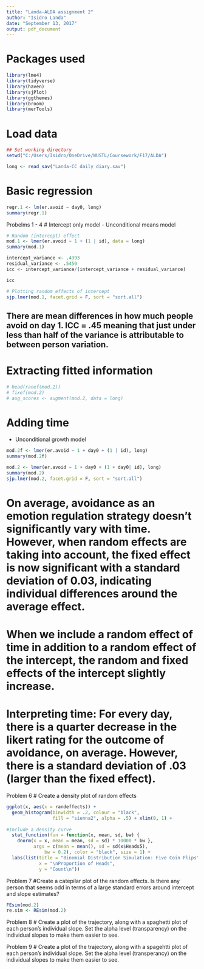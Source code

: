 ```yaml
---
title: "Landa-ALDA assignment 2"
author: "Isidro Landa"
date: "September 13, 2017"
output: pdf_document
---
```


# Packages used
```r
library(lme4)
library(tidyverse)
library(haven)
library(sjPlot)
library(ggthemes)
library(broom)
library(merTools)

```

# Load data
```r
## Set working directory
setwd("C:/Users/Isidro/OneDrive/WUSTL/Coursework/F17/ALDA")

long <- read_sav("Landa-CC daily diary.sav")
```


# Basic regression
```r
regr.1 <- lm(er.avoid ~ day0, long)
summary(regr.1)
```


Probelms 1 - 4
# Intercept only model
  - Unconditional means model
```r

# Random (intercept) effect
mod.1 <- lmer(er.avoid ~ 1 + (1 | id), data = long)
summary(mod.1)

intercept_variance <- .4393
residual_variance <- .5450
icc <- intercept_variance/(intercept_variance + residual_variance)

icc

# Plotting random effects of intercept
sjp.lmer(mod.1, facet.grid = F, sort = "sort.all")
```
## There are mean differences in how much people avoid on day 1. ICC = .45 meaning that just under less than half of the variance is attributable to between person variation. 

# Extracting fitted information
```r
# head(ranef(mod.2))
# fixef(mod.2)
# aug_scores <- augment(mod.2, data = long)
```


# Adding time
  - Unconditional growth model
```r

mod.2f <- lmer(er.avoid ~ 1 + day0 + (1 | id), long)
summary(mod.2f)

mod.2 <- lmer(er.avoid ~ 1 + day0 + (1 + day0| id), long)
summary(mod.2)
sjp.lmer(mod.2, facet.grid = F, sort = "sort.all")
```
# On average, avoidance as an emotion regulation strategy doesn't significantly vary with time. However, when random effects are taking into account, the fixed effect is now significant with a standard deviation of 0.03, indicating individual differences around the average effect. 

# When we include a random effect of time in addition to a random effect of the intercept, the random and fixed effects of the intercept slightly increase. 

# Interpreting time: For every day, there is a quarter decrease in the likert rating for the outcome of avoidance, on average. However, there is a standard deviation of .03 (larger than the fixed effect).

Problem 6
# Create a density plot of random effects
```r
ggplot(x, aes(x = randeffects)) + 
  geom_histogram(binwidth = .2, colour = "black", 
                 fill = "sienna2", alpha = .5) + xlim(0, 1) +
                                              
#Include a density curve
  stat_function(fun = function(x, mean, sd, bw) {
    dnorm(x = x, mean = mean, sd = sd) * 10000 * bw },
          args = c(mean = mean(), sd = sd(x$Heads5), 
              bw = 0.2), color = "black", size = 1) +
  labs(list(title = "Binomial Distribution Simulation: Five Coin Flips", 
            x = "\nProportion of Heads", 
            y = "Count\n"))
```

Problem 7
#Create a catepilar plot of the random effects. Is there any person that seems odd in terms of a large standard errors around intercept and slope estimates?
```r
FEsim(mod.2)
re.sim <- REsim(mod.2)
```


Problem 8
# Create a plot of the trajectory, along with a spaghetti plot of each person’s individual slope. Set the alpha level (transparency) on the individual slopes to make them easier to see.

Problem 9
# Create a plot of the trajectory, along with a spagehtti plot of each person’s individual slope. Set the alpha level (transperancy) on the individual slopes to make them easier to see.


